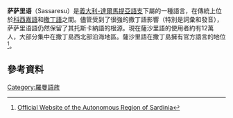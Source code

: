 {{noteTA|G1=地名}}
{{Infobox language
|name=萨萨里语
|nativename=Sassaresu, Turritanu
|pronunciation={{IPA-all|sasːaˈrezu|}}
|ethnicity=[[薩薩里省|薩薩里省]]西北地带的[[撒丁人|撒丁人]]
|states=[[義大利|義大利]]
|region=[[撒丁島|撒丁島]]
|speakers= 100,000
|date=1993
|ref=e18
|script=[[拉丁字母|拉丁字母]]
|familycolor=印歐語系
|fam1=[[印欧语系|印欧语系]]
|fam2=[[義大利語族|義大利語族]]
|fam3=[[羅曼語族|羅曼語族]]
|fam4=[[義大利-達爾馬提亞語支|義大利-達爾馬提亞語支]]
|fam5=[[托斯卡納語|托斯卡納語]]–[[科西嘉語|科西嘉語]]
|minority= 撒丁島
|iso3=sdc
|glotto=sass1235
|glottorefname=Sassarese Sardinian
|lingua=51-AAA-pe
|map=Gallurese.png
|mapcaption=Languages of northern Sardinia
}}
'''萨萨里语'''（Sassaresu）是[[義大利-達爾馬提亞語支|義大利-達爾馬提亞語支]]下屬的一種語言，在傳統上位於[[科西嘉語|科西嘉語]]和[[撒丁語|撒丁語]]之間。儘管受到了很強的撒丁語影響（特別是詞彙和發音），萨萨里语語仍然保留了其托斯卡納語的根源。現在薩沙里語的使用者約有12萬人，大部分集中在撒丁島西北部沿海地區。薩沙里語在撒丁島擁有官方語言的地位<ref>[http://www.regione.sardegna.it/j/v/86?v=9&c=72&s=1&file=1997026 Official Website of the Autonomous Region of Sardinia]</ref>。

==參考資料==
{{Reflist}}
{{Lang-stub}}{{Italy-stub}}
{{incubator|code=sdc}}
[[Category:羅曼語族|Category:羅曼語族]]